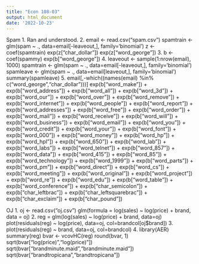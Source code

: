 ```yaml
---
title: "Econ 108-03"
output: html_document
date: '2022-10-23'
---
```


Spam
1. Ran and understood.
2.
email <- read.csv("spam.csv")
spamtrain <- glm(spam ~ ., data=email[-leaveout,], family='binomial')
z <- coef(spamtrain)
exp(z["char_dollar"])
exp(z["word_george"])
3. 
b <- coef(spammy)
exp(b["word_george"])
4.
leaveout <- sample(1:nrow(email), 1000)
spamtrain <- glm(spam ~ ., data=email[-leaveout,], family='binomial')
spamleave <- glm(spam ~ ., data=email[leaveout,], family='binomial')
summary(spamleave)
5.
email[,-which((names(email) %in% c("word_george","char_dollar")))]
exp(b["word_make"]) + exp(b["word_address"]) + exp(b["word_all"]) + exp(b["word_3d"]) + exp(b["word_our"]) + exp(b["word_over"]) + exp(b["word_remove"]) + exp(b["word_internet"]) + exp(b["word_people"]) + exp(b["word_report"]) + exp(b["word_addresses"]) + exp(b["word_free"]) + exp(b["word_order"]) + exp(b["word_mail"]) + exp(b["word_receive"]) + exp(b["word_will"]) + exp(b["word_business"]) + exp(b["word_email"]) + exp(b["word_you"]) + exp(b["word_credit"]) + exp(b["word_your"]) + exp(b["word_font"]) + exp(b["word_000"]) + exp(b["word_money"]) + exp(b["word_hp"]) + exp(b["word_hpl"]) + exp(b["word_650"]) + exp(b["word_lab"]) + exp(b["word_labs"]) + exp(b["word_telnet"]) + exp(b["word_857"]) + exp(b["word_data"]) + exp(b["word_415"]) + exp(b["word_85"]) + exp(b["word_technology"]) + exp(b["word_1999"]) + exp(b["word_parts"]) + exp(b["word_pm"]) + exp(b["word_direct"]) + exp(b["word_cs"]) + exp(b["word_meeting"]) + exp(b["word_original"]) + exp(b["word_project"]) + exp(b["word_re"]) + exp(b["word_edu"]) + exp(b["word_table"]) + exp(b["word_conference"]) + exp(b["char_semicolon"]) + exp(b["char_leftbrac"]) + exp(b["char_leftsquarebrac"]) + exp(b["char_exclaim"]) + exp(b["char_pound"])

OJ
1.
oj <- read.csv("oj.csv") 
glm(formula = log(sales) ~ log(price) + brand, data = oj)
2.
reg = glm(log(sales) ~ log(price) + brand, data=oj)
plot(residuals(reg) ~ log(price), data=oj, col=brandcol[oj$brand])
3.
plot(residuals(reg) ~ brand, data=oj, col=brandcol)
4.
library(AER)
summary(reg)
bvar <- vcovHC(reg)
round(bvar, 1)
sqrt(bvar["log(price)","log(price)"])
sqrt(bvar["brandminute.maid","brandminute.maid"])
sqrt(bvar["brandtropicana","brandtropicana"])
